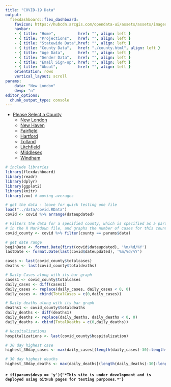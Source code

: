 ```yaml
---
title: "COVID-19 Data"
output:
  flexdashboard::flex_dashboard:
    favicon: https://hubcdn.arcgis.com/opendata-ui/assets/assets/images/favicon-45a5f6cdc7f23c52b20204d54a7d9ca2.ico
    navbar:
    - { title: "Home",          href: "", align: left }
    - { title: "Projections",   href: "", align: left }
    - { title: "Statewide Data",href: "", align: left }
    - { title: "County Data",   href: "./county.html", align: left }
    - { title: "Age Data",      href: "", align: left }
    - { title: "Gender Data",   href: "", align: left }
    - { title: "Email Sign-up", href: "", align: left }
    - { title: "About",         href: "", align: left }
    orientation: rows
    vertical_layout: scroll
params:
    data: "New London"
    devp: "n"
editor_options: 
  chunk_output_type: console
---
```

<!-- highlight the tab of the county currently displaying -->
<style>
.current {
    
    background-color: maroon;
}
</style>

<script>

// wait for the page to load to do this, can't select elements that aren't loaded yet.

window.onload = function () {

  // console.log("We are executing on load");
  
  var list = document.querySelectorAll(".navbar-left > li > a");
  
  for (i=0; i<list.length; i++)
  {
    var x = list[i];
    //console.log(x.innerHTML);
    if (x.innerHTML == "County Data")
    {
      x.classList.add("current"); // assign the current class to the current tab
      x.classList.toggle("show")
    }
  }
}
</script>

<ul class="nav nav-tabs" role="tablist">
    <li class="dropdown">
        <a class="dropdown-toggle" data-toggle="dropdown" href="#" aria-expanded="false">Please Select a County<span class="caret"></span></a>
        <ul class="dropdown-menu">
            <li><a href="./New London.html">New London</a></li>
            <li><a href="./New Haven.html" >New Haven </a></li>
            <li><a href="./Fairfield.html" >Fairfield </a></li>
            <li><a href="./Hartford.html"  >Hartford  </a></li>
            <li><a href="./Tolland.html"   >Tolland   </a></li>
            <li><a href="./Litchfield.html">Litchfield</a></li>
            <li><a href="./Middlesex.html" >Middlesex </a></li>
            <li><a href="./Windham.html"   >Windham   </a></li>
        </ul>
    </li>
</ul>

```r

# include libraries
library(flexdashboard)
library(readr)
library(dplyr)
library(ggplot2)
library(knitr)
library(zoo) # moving averages

# get the data - leave for quick testing one file
load("../data/covid.RData")
covid <- covid %>% arrange(dateupdated)

# Filters the data for a specified county, which is specified as a parameter
# in the R Markdown file, and graphs the number of cases for this county ovr time.
covid_county <- covid %>% filter(county == params$data)

# get date range
beginDate <- format.Date(first(covid$dateupdated), '%m/%d/%Y')
lastDate <- format.Date(last(covid$dateupdated), '%m/%d/%Y')

cases <- last(covid_county$totalcases)
deaths <- last(covid_county$totaldeaths)

# Daily Cases along with its bar graph
cases1 <- covid_county$totalcases
daily_cases <- diff(cases1)
daily_cases <- replace(daily_cases, daily_cases < 0, 0)
daily_cases <- cbind(TotalCases = c(0,daily_cases))

# Daily deaths along with its bar graph
deaths1 <- covid_county$totaldeaths
daily_deaths <- diff(deaths1)
daily_deaths <- replace(daily_deaths, daily_deaths < 0, 0)
daily_deaths <- cbind(TotalDeaths = c(0,daily_deaths))

# Hospitalizations
hospitalizations <- last(covid_county$hospitalization)

# 30 day highest case 
highest_30day_cases <- max(daily_cases[(length(daily_cases)-30):length(daily_cases)])

# 30 day highest deaths
highest_30day_deaths <- max(daily_deaths[(length(daily_deaths)-30):length(daily_deaths)])

```

<div align="center">
#### `r if(params$devp == 'y'){"*This site is under development and is deployed using GitHub pages for testing purposes.*"}`
</div>

